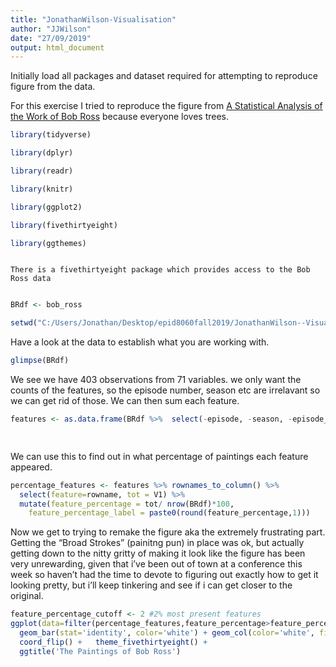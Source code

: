 ---
title: "JonathanWilson-Visualisation"
author: "JJWilson"
date: "27/09/2019"
output: html_document
---

Initially load all packages and dataset required for attempting to reproduce figure from the data.


For this exercise I tried to reproduce the figure from [A Statistical Analysis of the Work of Bob Ross](https://fivethirtyeight.com/features/a-statistical-analysis-of-the-work-of-bob-ross/) because everyone loves trees.


```{r}
library(tidyverse)

library(dplyr)

library(readr)

library(knitr)

library(ggplot2)

library(fivethirtyeight)

library(ggthemes)
```


```

There is a fivethirtyeight package which provides access to the Bob Ross data


```
```{r}

BRdf <- bob_ross

setwd("C:/Users/Jonathan/Desktop/epid8060fall2019/JonathanWilson--Visualisation")

```

Have a look at the data to establish what you are working with.



```{r}


glimpse(BRdf)

```
We see we have 403 observations from 71 variables.
we only want the counts of the features, so the episode number, season etc are irrelavant so we can get rid of those.
We can then sum each feature.

```{r}

features <- as.data.frame(BRdf %>%  select(-episode, -season, -episode_num ,-title) %>% summarise_all(funs(sum))  %>% t())

                        
```
We can use this to find out in what percentage of paintings each feature appeared.


```{r}
percentage_features <- features %>% rownames_to_column() %>% 
  select(feature=rowname, tot = V1) %>% 
  mutate(feature_percentage = tot/ nrow(BRdf)*100, 
    feature_percentage_label = paste0(round(feature_percentage,1)))


```
Now we get to trying to remake the figure aka the extremely frustrating part.
Getting the "Broad Strokes" (painitng pun) in place was ok, but actually getting down to the nitty gritty of making it look like the figure has been very unrewarding, given that i've been out of town at a conference this week so haven't had the time to devote to figuring out exactly how to get it looking pretty, but i'll keep tinkering and see if i can get closer to the original.


```{r}
feature_percentage_cutoff <- 2 #2% most present features
ggplot(data=filter(percentage_features,feature_percentage>feature_percentage_cutoff), aes(x=reorder(feature,feature_percentage),y=feature_percentage)) + 
  geom_bar(stat='identity', color='white') + geom_col(color='white', fill='blue') + geom_text(aes(label=feature_percentage_label), position=position_dodge(width=0.9), vjust=.5,hjust=0,size=2.5,color='black') + 
  coord_flip() +   theme_fivethirtyeight() +
  ggtitle('The Paintings of Bob Ross')

```